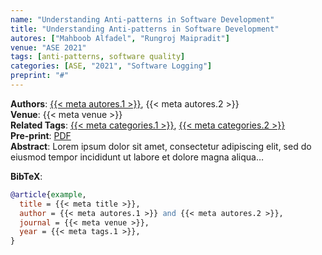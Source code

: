 ```yaml
---
name: "Understanding Anti-patterns in Software Development"
title: "Understanding Anti-patterns in Software Development"
autores: ["Mahboob Alfadel", "Rungroj Maipradit"]
venue: "ASE 2021"
tags: [anti-patterns, software quality]
categories: [ASE, "2021", "Software Logging"]
preprint: "#"
---
```

**Authors**: [{{< meta autores.1 >}}](../members/mahmood.qmd), {{< meta autores.2 >}}  
**Venue**: {{< meta venue >}}   
**Related Tags**: [{{< meta categories.1 >}}](../list.qmd#category=anti-patterns), [{{< meta categories.2 >}}](../list.qmd#category=software+quality)  
**Pre-print**: [PDF](#)  
**Abstract**: Lorem ipsum dolor sit amet, consectetur adipiscing elit, sed do eiusmod tempor incididunt ut labore et dolore magna aliqua...   


**BibTeX**:
```bibtex
@article{example,
  title = {{< meta title >}},
  author = {{< meta autores.1 >}} and {{< meta autores.2 >}},
  journal = {{< meta venue >}},
  year = {{< meta tags.1 >}},
}
```